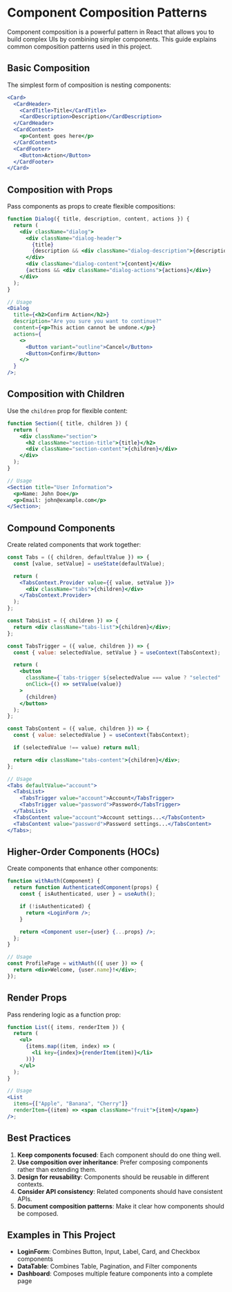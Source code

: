 
<Meta title="Docs/Component Composition" />

# Component Composition Patterns

Component composition is a powerful pattern in React that allows you to build complex UIs by combining simpler components. This guide explains common composition patterns used in this project.

## Basic Composition

The simplest form of composition is nesting components:

```jsx
<Card>
  <CardHeader>
    <CardTitle>Title</CardTitle>
    <CardDescription>Description</CardDescription>
  </CardHeader>
  <CardContent>
    <p>Content goes here</p>
  </CardContent>
  <CardFooter>
    <Button>Action</Button>
  </CardFooter>
</Card>
```

## Composition with Props

Pass components as props to create flexible compositions:

```jsx
function Dialog({ title, description, content, actions }) {
  return (
    <div className="dialog">
      <div className="dialog-header">
        {title}
        {description && <div className="dialog-description">{description}</div>}
      </div>
      <div className="dialog-content">{content}</div>
      {actions && <div className="dialog-actions">{actions}</div>}
    </div>
  );
}

// Usage
<Dialog
  title={<h2>Confirm Action</h2>}
  description="Are you sure you want to continue?"
  content={<p>This action cannot be undone.</p>}
  actions={
    <>
      <Button variant="outline">Cancel</Button>
      <Button>Confirm</Button>
    </>
  }
/>;
```

## Composition with Children

Use the `children` prop for flexible content:

```jsx
function Section({ title, children }) {
  return (
    <div className="section">
      <h2 className="section-title">{title}</h2>
      <div className="section-content">{children}</div>
    </div>
  );
}

// Usage
<Section title="User Information">
  <p>Name: John Doe</p>
  <p>Email: john@example.com</p>
</Section>;
```

## Compound Components

Create related components that work together:

```jsx
const Tabs = ({ children, defaultValue }) => {
  const [value, setValue] = useState(defaultValue);

  return (
    <TabsContext.Provider value={{ value, setValue }}>
      <div className="tabs">{children}</div>
    </TabsContext.Provider>
  );
};

const TabsList = ({ children }) => {
  return <div className="tabs-list">{children}</div>;
};

const TabsTrigger = ({ value, children }) => {
  const { value: selectedValue, setValue } = useContext(TabsContext);

  return (
    <button
      className={`tabs-trigger ${selectedValue === value ? "selected" : ""}`}
      onClick={() => setValue(value)}
    >
      {children}
    </button>
  );
};

const TabsContent = ({ value, children }) => {
  const { value: selectedValue } = useContext(TabsContext);

  if (selectedValue !== value) return null;

  return <div className="tabs-content">{children}</div>;
};

// Usage
<Tabs defaultValue="account">
  <TabsList>
    <TabsTrigger value="account">Account</TabsTrigger>
    <TabsTrigger value="password">Password</TabsTrigger>
  </TabsList>
  <TabsContent value="account">Account settings...</TabsContent>
  <TabsContent value="password">Password settings...</TabsContent>
</Tabs>;
```

## Higher-Order Components (HOCs)

Create components that enhance other components:

```jsx
function withAuth(Component) {
  return function AuthenticatedComponent(props) {
    const { isAuthenticated, user } = useAuth();

    if (!isAuthenticated) {
      return <LoginForm />;
    }

    return <Component user={user} {...props} />;
  };
}

// Usage
const ProfilePage = withAuth(({ user }) => {
  return <div>Welcome, {user.name}!</div>;
});
```

## Render Props

Pass rendering logic as a function prop:

```jsx
function List({ items, renderItem }) {
  return (
    <ul>
      {items.map((item, index) => (
        <li key={index}>{renderItem(item)}</li>
      ))}
    </ul>
  );
}

// Usage
<List
  items={["Apple", "Banana", "Cherry"]}
  renderItem={(item) => <span className="fruit">{item}</span>}
/>;
```

## Best Practices

1. **Keep components focused**: Each component should do one thing well.
2. **Use composition over inheritance**: Prefer composing components rather than extending them.
3. **Design for reusability**: Components should be reusable in different contexts.
4. **Consider API consistency**: Related components should have consistent APIs.
5. **Document composition patterns**: Make it clear how components should be composed.

## Examples in This Project

- **LoginForm**: Combines Button, Input, Label, Card, and Checkbox components
- **DataTable**: Combines Table, Pagination, and Filter components
- **Dashboard**: Composes multiple feature components into a complete page
